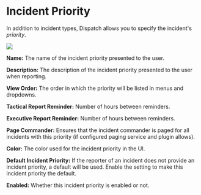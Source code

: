 # Incident Priority

In addition to incident types, Dispatch allows you to specify the incident's _priority_.

<div style={{textAlign: 'center'}}>

![](/img/admin-ui-incident-priorities.png)

</div>

**Name:** The name of the incident priority presented to the user.

**Description:** The description of the incident priority presented to the user when reporting.

**View Order:** The order in which the priority will be listed in menus and dropdowns.

**Tactical Report Reminder:** Number of hours between reminders.

**Executive Report Reminder:** Number of hours between reminders.

**Page Commander:** Ensures that the incident commander is paged for all incidents with this priority (if configured paging service and plugin allows).

**Color:** The color used for the incident priority in the UI.

**Default Incident Priority:** If the reporter of an incident does not provide an incident priority, a default will be used. Enable the setting to make this incident priority the default.

**Enabled:** Whether this incident priority is enabled or not.
